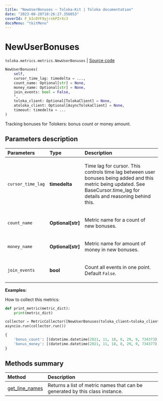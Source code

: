 ```yaml
---
title: "NewUserBonuses — Toloka-Kit | Toloka documentation"
date: "2023-08-28T10:26:27.356053"
coverId: F_bIcOYF9yjrxkPZrXc3
docsMenu: "tkitMenu"
---
```


# NewUserBonuses

`toloka.metrics.metrics.NewUserBonuses` | [Source code](https://github.com/Toloka/toloka-kit/blob/v1.2.1/src/metrics/metrics.py#L190)

```python
NewUserBonuses(
    self,
    cursor_time_lag: timedelta = ...,
    count_name: Optional[str] = None,
    money_name: Optional[str] = None,
    join_events: bool = False,
    *,
    toloka_client: Optional[TolokaClient] = None,
    atoloka_client: Optional[AsyncTolokaClient] = None,
    timeout: timedelta = ...
)
```

Tracking bonuses for Tolokers: bonus count or money amount.

## Parameters description

| Parameters | Type | Description |
| :----------| :----| :-----------|
`cursor_time_lag`|**timedelta**|<p>Time lag for cursor. This controls time lag between user bonuses being added and this metric being updated. See BaseCursor.time_lag for details and reasoning behind this.</p>
`count_name`|**Optional\[str\]**|<p>Metric name for a count of new bonuses.</p>
`money_name`|**Optional\[str\]**|<p>Metric name for amount of money in new bonuses.</p>
`join_events`|**bool**|<p>Count all events in one point.  Default `False`.</p>

**Examples:**

How to collect this metrics:

```python
def print_metric(metric_dict):
    print(metric_dict)

collector = MetricCollector([NewUserBonuses(toloka_client=toloka_client)], print_metric)
asyncio.run(collector.run())
```

```python
{
    'bonus_count': [(datetime.datetime(2021, 11, 18, 8, 29, 9, 734373), 0)],
    'bonus_money': [(datetime.datetime(2021, 11, 18, 8, 29, 9, 734377), Decimal('0'))]
}
```

## Methods summary

| Method | Description |
| :------| :-----------|
[get_line_names](/docs/toloka-kit/reference/toloka.metrics.metrics.NewUserBonuses.get_line_names)| Returns a list of metric names that can be generated by this class instance.